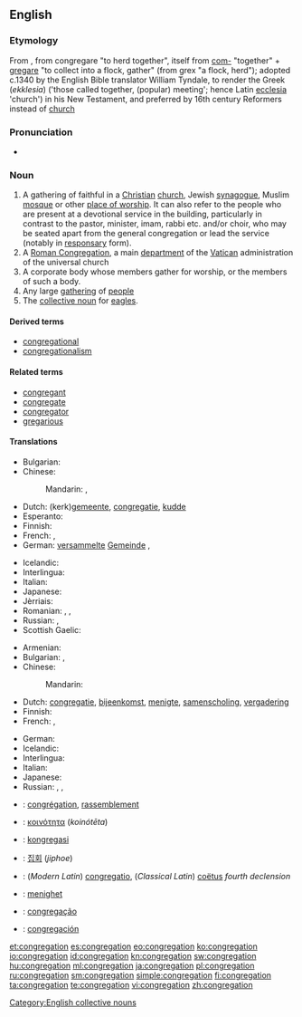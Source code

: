 {{also|congrégâtion}}
==English==

===Etymology===
From {{etyl|la}} {{term|congregatio|congregātiō|lang=la}}, from congregare "to herd together", itself from [[com-]] "together" + [[gregare]] "to collect into a flock, gather" (from grex "a flock, herd"); adopted c.1340 by the English Bible translator William Tyndale, to render the Greek (''ekklesia'') ('those called together, (popular) meeting'; hence Latin [[ecclesia]] 'church') in his New Testament, and preferred by 16th century Reformers instead of [[church]]

===Pronunciation===
* {{rhymes|eɪʃən}}

===Noun===
{{en-noun}}

# A gathering of faithful in a [[Christian]] [[church]], Jewish [[synagogue]], Muslim [[mosque]] or other [[place of worship]].  It can also refer to the people who are present at a devotional service in the building, particularly in contrast to the pastor, minister, imam, rabbi etc. and/or choir, who may be seated apart from the general congregation or lead the service (notably in [[responsary]] form).
# A [[Roman Congregation]], a main [[department]] of the [[Vatican]] administration of the universal church
# A corporate body whose members gather for worship, or the members of such a body.
# Any large [[gathering]] of [[people]]
# The [[collective noun]] for [[eagle|eagles]].

====Derived terms====
* [[congregational]]
* [[congregationalism]]

====Related terms====
* [[congregant]]
* [[congregate]]
* [[congregator]]
* [[gregarious]]

====Translations====
{{trans-top|A religious gathering of people in a place of worship; its ordinary audience}}
* Bulgarian: {{t-|bg|паство|n|tr=pástvo|sc=Cyrl}}
* Chinese:
*: Mandarin: {{t|cmn|會眾|sc=Hani}}, {{t|cmn|会众|tr=huìzhōng|sc=Hani}}
* Dutch: (kerk)[[gemeente]], [[congregatie]], [[kudde]]
* Esperanto: {{t-|eo|kongregacio}}
* Finnish: {{t+|fi|seurakunta}}
* French: {{t|fr|assemblée des fidèles|f}}, {{t|fr|congrégation|f}}
* German: [[versammelt]]e [[Gemeinde]] {{f}}, {{t|de|Gemeinde|f}}
{{trans-mid}}
* Icelandic: {{t-|is|söfnuður|m}}
* Interlingua: {{t-|ia|congregation|xs=Interlingua}}
* Italian: {{t-|it|assemblea}}
* Japanese: {{t|ja|会衆|tr=かいしゅう, kaishū|sc=Jpan}}
* Jèrriais: {{tø|roa-jer|congrégâtion|f}}
* Romanian: {{t-|ro|congregație|f}}, {{t-|ro|adunare de fideli}}, {{t-|ro|organzație fondată religios|f}}
* Russian: {{t|ru|паства|f|tr=pástva|sc=Cyrl}}, {{t+|ru|конгрегация|tr=kongregácija|f}}
* Scottish Gaelic: {{t-|gd|coitheanal|m}}
{{trans-bottom}}

{{trans-top|A large gathering of people}}
* Armenian: {{t-|hy|հավաքույթ|tr=havak’uyt’}}
* Bulgarian: {{t+|bg|сбор|m|tr=sbor}},  {{t+|bg|струпване|n|tr=strúpvane}}
* Chinese:
*: Mandarin: {{t|cmn|人群|tr=rénqún|sc=Hani}}
* Dutch: [[congregatie]], [[bijeenkomst]], [[menigte]], [[samenscholing]], [[vergadering]]
* Finnish: {{t-|fi|väkijoukko}}
* French: {{t+|fr|assemblée|f}}, {{t|fr|rassemblement|m}}
{{trans-mid}}
* German: {{t+|de|Versammlung|f}}
* Icelandic: {{t+|is|mannsöfnuður|m}}
* Interlingua: {{t-|ia|congregation|xs=Interlingua}}
* Italian: {{t+|it|congregazione}}
* Japanese: {{t|ja|集団|tr=しゅうだん, shūdan|sc=Jpan}}
* Russian: {{t+|ru|собрание|tr=sobránije|n}}, {{t+|ru|скопление|tr=skoplénije|n}}, {{t+|ru|сходка|tr=sxódka|f}}
{{trans-bottom}}

{{trans-see|Roman Congreation}}

{{checktrans-top}}
* {{ttbc|fr}}: [[congrégation]], [[rassemblement]]
* {{ttbc|el}}: [[κοινότητα]] (''koinótēta'')
* {{ttbc|id}}: [[kongregasi]]
* {{ttbc|ko}}: [[집회]] (''jiphoe'')
{{trans-mid}}
* {{ttbc|la}}: (''Modern Latin'') [[congregatio]], (''Classical Latin'') [[coëtus]] ''fourth declension''
* {{ttbc|no}}: [[menighet]]
* {{ttbc|pt}}: [[congregação]]
* {{ttbc|es}}: [[congregación]]
{{trans-bottom}}

[[Category:English collective nouns]]

[[et:congregation]]
[[es:congregation]]
[[eo:congregation]]
[[ko:congregation]]
[[io:congregation]]
[[id:congregation]]
[[kn:congregation]]
[[sw:congregation]]
[[hu:congregation]]
[[ml:congregation]]
[[ja:congregation]]
[[pl:congregation]]
[[ru:congregation]]
[[sm:congregation]]
[[simple:congregation]]
[[fi:congregation]]
[[ta:congregation]]
[[te:congregation]]
[[vi:congregation]]
[[zh:congregation]]
